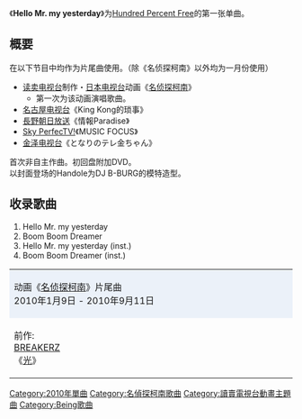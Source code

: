 {{Infobox Single 
| Name           = Hello Mr. my yesterday
| Artist         = [[Hundred_Percent_Free|Hundred Percent Free]]
| A-side         = 
| B-side         = 
| Released       = 2010年1月27日
| Format         = [[单曲|单曲]]
| Recorded       = 
| Genre          = [[J-POP|J-POP]]、[[摇滚乐|Rock]]
| Length         = 
| Label          = [[B-Gram_RECORDS|pure：infinity]]
| Writer         = Tack<br />Ko-KI<br />L(R)UCCA<br />TAKA<br />SIG
| Producer       = [[长户大幸|长户大幸]]
| Certification  = 
| Chart position = *周间最高位59位（[[Oricon公信榜|Oricon]]）
| Last single    = 
| This single    = '''Hello Mr. my yesterday''' <br />（2010年）
| Next single    = [[迷路的孩子_to_MYSELF|迷路的孩子 to MYSELF]] <br />（2010年）
}}
《'''Hello Mr. my yesterday'''》为[[Hundred_Percent_Free|Hundred Percent Free]]的第一张单曲。

==概要==
在以下节目中均作为片尾曲使用。（除《名侦探柯南》以外均为一月份使用）
*[[读卖电视台|读卖电视台]]制作・[[日本电视台|日本电视台]]动画《[[名侦探柯南_(动画)|名侦探柯南]]》　
**第一次为该动画演唱歌曲。
*[[名古屋电视台|名古屋电视台]]《King Kong的琐事》
*[[長野朝日放送|長野朝日放送]]《情報Paradise》
*[[Sky_PerfecTV!|Sky PerfecTV!]]《MUSIC FOCUS》
*[[金泽电视台|金泽电视台]]《となりのテレ金ちゃん》
首次非自主作曲。初回盘附加DVD。<br/>以封面登场的Handole为DJ B-BURG的模特造型。

== 收录歌曲 ==
# Hello Mr. my yesterday 
# Boom Boom Dreamer 
# Hello Mr. my yesterday (inst.) 
# Boom Boom Dreamer (inst.) 

{| border="2" cellspacing="0" style="clear: both; margin: auto;"
|- style="text-align: center;"
|colspan="3" style="background-color: #ebf1f9;"|动画《[[名侦探柯南_(动画)|名侦探柯南]]》片尾曲<br />2010年1月9日 - 2010年9月11日
|- style="text-align: center; font-size: smaller;"
| style="width: 30%;"|前作:<br />[[BREAKERZ|BREAKERZ]]<br />《[[光(BREAKERZ单曲)|光]]》
| style="width: 40%;"|Hundred Percent Free<br />《'''Hello Mr. my yesterday'''》
| style="width: 30%;"|次作:<br />[[倉木麻衣|倉木麻衣]]<br />《[[FUTURE_KISS|Tomorrow is the last Time]]》
|}

{{名侦探柯南}}
{{DEFAULTSORT:Hello Mr. my yesterday}}
[[Category:2010年單曲|Category:2010年單曲]]
[[Category:名偵探柯南歌曲|Category:名偵探柯南歌曲]]
[[Category:讀賣電視台動畫主題曲|Category:讀賣電視台動畫主題曲]]
[[Category:Being歌曲|Category:Being歌曲]]